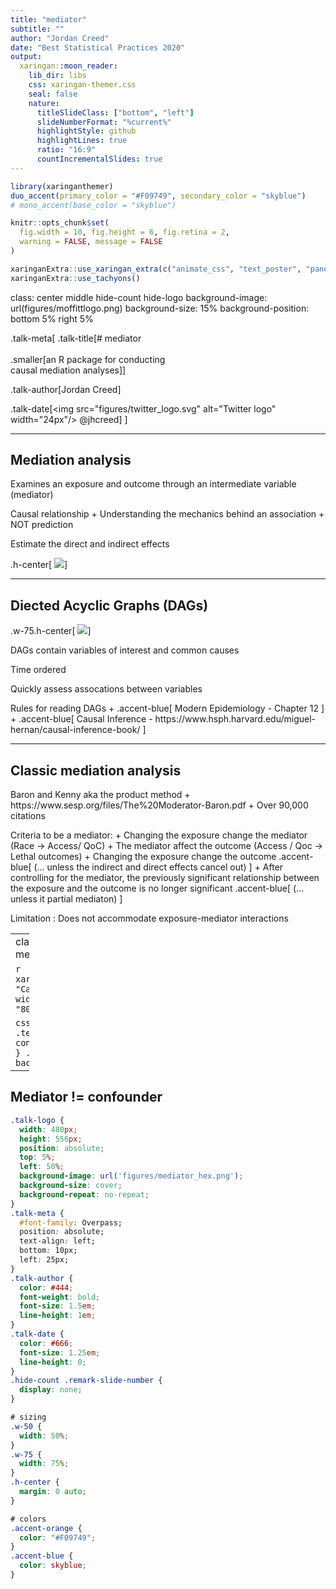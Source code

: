 ```yaml
---
title: "mediator"
subtitle: ""  
author: "Jordan Creed"
date: "Best Statistical Practices 2020"
output:
  xaringan::moon_reader:
    lib_dir: libs
    css: xaringan-themer.css
    seal: false
    nature:
      titleSlideClass: ["bottom", "left"]
      slideNumberFormat: "%current%"
      highlightStyle: github
      highlightLines: true
      ratio: "16:9"
      countIncrementalSlides: true
---
```


```r
library(xaringanthemer)
duo_accent(primary_color = "#F09749", secondary_color = "skyblue")
# mono_accent(base_color = "skyblue")
```

```r
knitr::opts_chunk$set(
  fig.width = 10, fig.height = 6, fig.retina = 2,
  warning = FALSE, message = FALSE
)

xaringanExtra::use_xaringan_extra(c("animate_css", "text_poster", "panelset"))
xaringanExtra::use_tachyons()
```

class: center middle hide-count hide-logo
background-image: url(figures/moffittlogo.png) 
background-size: 15%
background-position: bottom 5% right 5%

<div class="talk-logo"></div>

.talk-meta[
  .talk-title[# mediator <br> <br> .smaller[an R package for conducting <br> causal mediation analyses]]

  .talk-author[Jordan Creed]
  
  .talk-date[<img src="figures/twitter_logo.svg" alt="Twitter logo" width="24px"/> @jhcreed]
]

---

## Mediation analysis

Examines an exposure and outcome through an intermediate variable (mediator) 

Causal relationship 
+ Understanding the mechanics behind an association 
+ NOT prediction
    
Estimate the direct and indirect effects 

.h-center[
![](figures/basic_example_dag.png)
]

---

## Diected Acyclic Graphs (DAGs)

.w-75.h-center[
![](figures/example_dag_2.png)
]

DAGs contain variables of interest and common causes

Time ordered 

Quickly assess assocations between variables 

Rules for reading DAGs 
+ .accent-blue[ Modern Epidemiology - Chapter 12 ]
+ .accent-blue[ Causal Inference - https://www.hsph.harvard.edu/miguel-hernan/causal-inference-book/ ] 

---

## Classic mediation analysis

Baron and Kenny aka the product method 
+ https://www.sesp.org/files/The%20Moderator-Baron.pdf
+ Over 90,000 citations 

Criteria to be a mediator: 
+ Changing the exposure change the mediator (Race -> Access/ QoC) 
+ The mediator affect the outcome (Access / Qoc -> Lethal outcomes)
+ Changing the exposure change the outcome .accent-blue[ (... unless the indirect and direct effects cancel out) ]
+ After controlling for the mediator, the previously significant relationship between the exposure and the outcome is no longer significant .accent-blue[ (... unless it partial mediaton) ]

Limitation : Does not accommodate exposure-mediator interactions

---
class: center middle methods-title

`r xaringanExtra::text_poster(
  "Causal 
  Inference 
  Methods",
  width = "90%",
  height = "80%"
)`

```css
.strive-to-recruit .text-poster .line-container {
  color: #000000;
}
.methods-title {
  background: #87CEEB;
}
```

---

## Mediator != confounder

<!-- example of JAMA paper with bad mediator -->


```css
.talk-logo {
  width: 480px;
  height: 556px;
  position: absolute;
  top: 5%;
  left: 50%;
  background-image: url('figures/mediator_hex.png');
  background-size: cover;
  background-repeat: no-repeat;
}
.talk-meta {
  #font-family: Overpass;
  position: absolute;
  text-align: left;
  bottom: 10px;
  left: 25px;
}
.talk-author {
  color: #444;
  font-weight: bold;
  font-size: 1.5em;
  line-height: 1em;
}
.talk-date {
  color: #666;
  font-size: 1.25em;
  line-height: 0;
}
.hide-count .remark-slide-number {
  display: none;
}

# sizing 
.w-50 {
  width: 50%;
}
.w-75 {
  width: 75%;
}
.h-center {
  margin: 0 auto;
}

# colors
.accent-orange { 
  color: "#F09749"; 
}
.accent-blue { 
  color: skyblue; 
}

```
